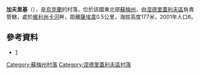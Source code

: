 {{coord|50|45|42|N|34|10|2|E|scale:100000_region:UA|display=title}}

'''加夫里基'''（{{lang-uk|Гаврики}}），是[[烏克蘭|烏克蘭]]的村落，位於該國東北部[[蘇梅州|蘇梅州]]，由[[涅德里蓋利夫區|涅德里蓋利夫區]]負責管轄，處於[[維利尚卡河_(蘇拉河支流)|維利尚卡河]]畔，距離[[薩埃韋|薩埃韋]]0.5公里，海拔高度177米，2001年人口6。

==參考資料==
*[https://web.archive.org/web/20131224105447/http://w1.c1.rada.gov.ua/pls/z7502/A036?rdat1=22.12.2013&vf7551=1868]

{{DEFAULTSORT:Гаврики}}
[[Category:蘇梅州村落|Category:蘇梅州村落]]
[[Category:涅德里蓋利夫區村落|Category:涅德里蓋利夫區村落]]


{{Sumy-geo-stub}}